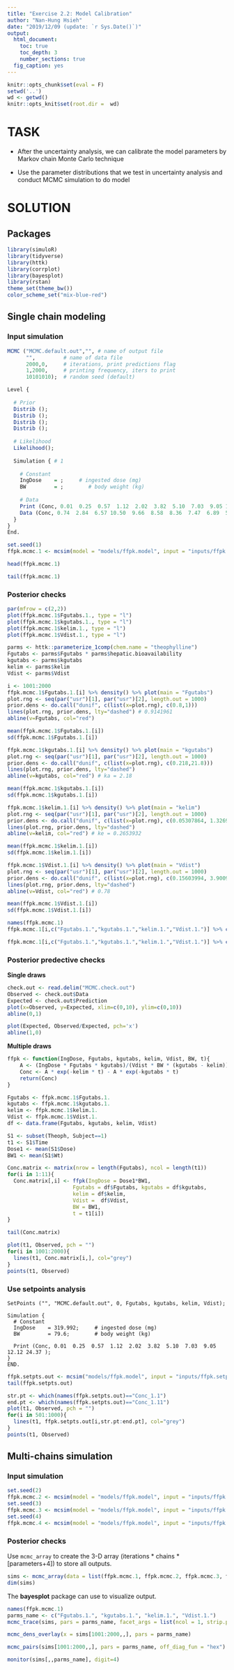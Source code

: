 ```yaml
---
title: "Exercise 2.2: Model Calibration"
author: "Nan-Hung Hsieh"
date: "2019/12/09 (update: `r Sys.Date()`)"
output: 
  html_document:
    toc: true
    toc_depth: 3
    number_sections: true
  fig_caption: yes  
---
```


```r
knitr::opts_chunk$set(eval = F)
setwd('..')
wd <- getwd()
knitr::opts_knit$set(root.dir =  wd)
```

# TASK

- After the uncertainty analysis, we can calibrate the model parameters by Markov chain Monte Carlo technique

- Use the parameter distributions that we test in uncertainty analysis and conduct MCMC simulation to do model

# SOLUTION

## Packages

```R
library(simuloR)
library(tidyverse)
library(httk)
library(corrplot)
library(bayesplot)
library(rstan)
theme_set(theme_bw())
color_scheme_set("mix-blue-red")
```


## Single chain modeling

### Input simulation

```r
MCMC ("MCMC.default.out","", # name of output file
      "",         # name of data file
      2000,0,     # iterations, print predictions flag
      1,2000,     # printing frequency, iters to print
      10101010);  # random seed (default)

Level {
  
  # Prior
  Distrib ();
  Distrib ();
  Distrib (); 
  Distrib (); 
  
  # Likelihood
  Likelihood();
  
  Simulation { # 1
    
    # Constant
    IngDose    = ;     # ingested dose (mg)
    BW         = ;        # body weight (kg)
    
    # Data
    Print (Conc, 0.01  0.25  0.57  1.12  2.02  3.82  5.10  7.03  9.05 12.12 24.37 ); 
    Data (Conc, 0.74  2.84  6.57 10.50  9.66  8.58  8.36  7.47  6.89  5.94  3.28 );
  }
}
End.
```

```r
set.seed(1)
ffpk.mcmc.1 <- mcsim(model = "models/ffpk.model", input = "inputs/ffpk.mcmc.in")
```

```r
head(ffpk.mcmc.1)
```

```r
tail(ffpk.mcmc.1)
```


### Posterior checks

```r
par(mfrow = c(2,2))
plot(ffpk.mcmc.1$Fgutabs.1., type = "l")
plot(ffpk.mcmc.1$kgutabs.1., type = "l")
plot(ffpk.mcmc.1$kelim.1., type = "l")
plot(ffpk.mcmc.1$Vdist.1., type = "l")
```


```r
parms <- httk::parameterize_1comp(chem.name = "theophylline")
Fgutabs <- parms$Fgutabs * parms$hepatic.bioavailability
kgutabs <- parms$kgutabs
kelim <- parms$kelim
Vdist <- parms$Vdist
```



```r
i <- 1001:2000
ffpk.mcmc.1$Fgutabs.1.[i] %>% density() %>% plot(main = "Fgutabs")
plot.rng <- seq(par("usr")[1], par("usr")[2], length.out = 1000)
prior.dens <- do.call("dunif", c(list(x=plot.rng), c(0.8,1)))
lines(plot.rng, prior.dens, lty="dashed") # 0.9141961
abline(v=Fgutabs, col="red")
```

```r
mean(ffpk.mcmc.1$Fgutabs.1.[i])
sd(ffpk.mcmc.1$Fgutabs.1.[i])
```


```r
ffpk.mcmc.1$kgutabs.1.[i] %>% density() %>% plot(main = "kgutabs")
plot.rng <- seq(par("usr")[1], par("usr")[2], length.out = 1000)
prior.dens <- do.call("dunif", c(list(x=plot.rng), c(0.218,21.8)))
lines(plot.rng, prior.dens, lty="dashed")
abline(v=kgutabs, col="red") # ka = 2.18 
```


```r
mean(ffpk.mcmc.1$kgutabs.1.[i])
sd(ffpk.mcmc.1$kgutabs.1.[i])
```


```r
ffpk.mcmc.1$kelim.1.[i] %>% density() %>% plot(main = "kelim")
plot.rng <- seq(par("usr")[1], par("usr")[2], length.out = 1000)
prior.dens <- do.call("dunif", c(list(x=plot.rng), c(0.05307864, 1.326966)))
lines(plot.rng, prior.dens, lty="dashed")
abline(v=kelim, col="red") # ke = 0.2653932
```

```r
mean(ffpk.mcmc.1$kelim.1.[i])
sd(ffpk.mcmc.1$kelim.1.[i])
```


```r
ffpk.mcmc.1$Vdist.1.[i] %>% density() %>% plot(main = "Vdist")
plot.rng <- seq(par("usr")[1], par("usr")[2], length.out = 1000)
prior.dens <- do.call("dunif", c(list(x=plot.rng), c(0.15603994, 3.900998)))
lines(plot.rng, prior.dens, lty="dashed")
abline(v=Vdist, col="red") # 0.78
```

```r
mean(ffpk.mcmc.1$Vdist.1.[i])
sd(ffpk.mcmc.1$Vdist.1.[i])
```

```r
names(ffpk.mcmc.1)
ffpk.mcmc.1[i,c("Fgutabs.1.","kgutabs.1.","kelim.1.","Vdist.1.")] %>% cor()
```

```r
ffpk.mcmc.1[i,c("Fgutabs.1.","kgutabs.1.","kelim.1.","Vdist.1.")] %>% cor() %>% corrplot(method = "number")
```

### Posterior predective checks

**Single draws**

```r
check.out <- read.delim("MCMC.check.out") 
Observed <- check.out$Data
Expected <- check.out$Prediction
plot(x=Observed, y=Expected, xlim=c(0,10), ylim=c(0,10))
abline(0,1)
```



```r
plot(Expected, Observed/Expected, pch='x')
abline(1,0)
```

**Multiple draws**

```r
ffpk <- function(IngDose, Fgutabs, kgutabs, kelim, Vdist, BW, t){
    A <- (IngDose * Fgutabs * kgutabs)/(Vdist * BW * (kgutabs - kelim))
    Conc <- A * exp(-kelim * t) - A * exp(-kgutabs * t)
    return(Conc)
}
```


```r
Fgutabs <- ffpk.mcmc.1$Fgutabs.1.
kgutabs <- ffpk.mcmc.1$kgutabs.1.
kelim <- ffpk.mcmc.1$kelim.1.	
Vdist <- ffpk.mcmc.1$Vdist.1.
df <- data.frame(Fgutabs, kgutabs, kelim, Vdist)
```

```r
S1 <- subset(Theoph, Subject==1)
t1 <- S1$Time
Dose1 <- mean(S1$Dose)
BW1 <- mean(S1$Wt)
```

```r
Conc.matrix <- matrix(nrow = length(Fgutabs), ncol = length(t1))
for(i in 1:11){
  Conc.matrix[,i] <- ffpk(IngDose = Dose1*BW1, 
                     Fgutabs = df$Fgutabs, kgutabs = df$kgutabs, 
                     kelim = df$kelim, 
                     Vdist =  df$Vdist,
                     BW = BW1,
                     t = t1[i])
}
```


```r
tail(Conc.matrix)
```


```r
plot(t1, Observed, pch = "")
for(i in 1001:2000){
  lines(t1, Conc.matrix[i,], col="grey")
}
points(t1, Observed)
```

### Use setpoints analysis

```
SetPoints ("", "MCMC.default.out", 0, Fgutabs, kgutabs, kelim, Vdist);

Simulation { 
  # Constant
  IngDose    = 319.992;     # ingested dose (mg)
  BW         = 79.6;        # body weight (kg)
  
  Print (Conc, 0.01  0.25  0.57  1.12  2.02  3.82  5.10  7.03  9.05 12.12 24.37 );
} 
END.
```

```r
ffpk.setpts.out <- mcsim("models/ffpk.model", input = "inputs/ffpk.setpts.in")
tail(ffpk.setpts.out)
```

```r
str.pt <- which(names(ffpk.setpts.out)=="Conc_1.1") 
end.pt <- which(names(ffpk.setpts.out)=="Conc_1.11") 
plot(t1, Observed, pch = "")
for(i in 501:1000){
  lines(t1, ffpk.setpts.out[i,str.pt:end.pt], col="grey")
}
points(t1, Observed)
```

## Multi-chains simulation

### Input simulation

```r
set.seed(2)
ffpk.mcmc.2 <- mcsim(model = "models/ffpk.model", input = "inputs/ffpk.mcmc.in")
set.seed(3)
ffpk.mcmc.3 <- mcsim(model = "models/ffpk.model", input = "inputs/ffpk.mcmc.in")
set.seed(4)
ffpk.mcmc.4 <- mcsim(model = "models/ffpk.model", input = "inputs/ffpk.mcmc.in")
```

### Posterior checks

Use `mcmc_array` to create the 3-D array (iterations * chains * [parameters+4]) to store all outputs.

```r
sims <- mcmc_array(data = list(ffpk.mcmc.1, ffpk.mcmc.2, ffpk.mcmc.3, ffpk.mcmc.4))
dim(sims)
```

The **bayesplot** package can use to visualize output.

```r
names(ffpk.mcmc.1)
parms_name <- c("Fgutabs.1.", "kgutabs.1.", "kelim.1.", "Vdist.1.")
mcmc_trace(sims, pars = parms_name, facet_args = list(ncol = 1, strip.position = "left"))
```


```r
mcmc_dens_overlay(x = sims[1001:2000,,], pars = parms_name)
```


```r
mcmc_pairs(sims[1001:2000,,], pars = parms_name, off_diag_fun = "hex")
```


```r
monitor(sims[,,parms_name], digit=4) 
```

